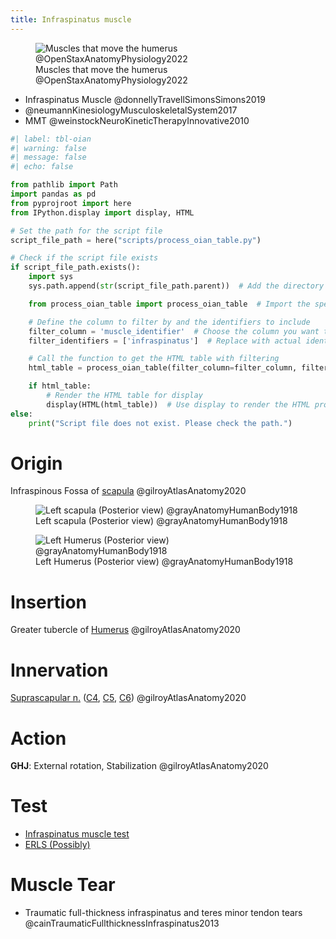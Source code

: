 ```yaml
---
title: Infraspinatus muscle
---
```


![Muscles that move the humerus @OpenStaxAnatomyPhysiology2022](/The Archive/Images/OpenStax Anatomy and Physiology 2e/fig11.23 Muscles That Move the Humerus.jpeg){#fig-openstax-fig11.23}

::: {.callout title="Reading list"}

- Infraspinatus Muscle @donnellyTravellSimonsSimons2019
- @neumannKinesiologyMusculoskeletalSystem2017
- MMT @weinstockNeuroKineticTherapyInnovative2010


:::

```python
#| label: tbl-oian
#| warning: false
#| message: false
#| echo: false

from pathlib import Path
import pandas as pd
from pyprojroot import here
from IPython.display import display, HTML

# Set the path for the script file
script_file_path = here("scripts/process_oian_table.py")

# Check if the script file exists
if script_file_path.exists():
    import sys
    sys.path.append(str(script_file_path.parent))  # Add the directory of the script to the system path

    from process_oian_table import process_oian_table  # Import the specific function

    # Define the column to filter by and the identifiers to include
    filter_column = 'muscle_identifier'  # Choose the column you want to filter by
    filter_identifiers = ['infraspinatus']  # Replace with actual identifiers you want to include

    # Call the function to get the HTML table with filtering
    html_table = process_oian_table(filter_column=filter_column, filter_identifiers=filter_identifiers)

    if html_table:
        # Render the HTML table for display
        display(HTML(html_table))  # Use display to render the HTML properly
else:
    print("Script file does not exist. Please check the path.")

```

# Origin {#origin}
Infraspinous Fossa of [scapula]({{< var ref-scapula-bone.path >}}) @gilroyAtlasAnatomy2020

![Left scapula (Posterior view) @grayAnatomyHumanBody1918](/The Archive/Images/Gray anatomy 1918 images/Osteology/image203 gray1918 Left scapula. Dorsal surface.gif){#fig-gray1918-image203}

![Left Humerus (Posterior view) @grayAnatomyHumanBody1918](/The Archive/Images/Gray anatomy 1918 images/Osteology/image208 gray1918 Left humerus. Posterior view.gif){#fig-gray1918-image208}

# Insertion {#insertion}
Greater tubercle of [Humerus]({{< var ref-humerus-bone.path >}}) @gilroyAtlasAnatomy2020

# Innervation {#innervation}

[Suprascapular n.]({{< var ref-suprascapular-nerve.path >}}) ([C4]({{< var ref-nerve-root.c4 >}}), [C5]({{< var ref-nerve-root.c5 >}}), [C6]({{< var ref-nerve-root.c6 >}})) @gilroyAtlasAnatomy2020

# Action {#action}

**GHJ**: External rotation, Stabilization @gilroyAtlasAnatomy2020

# Test

- [Infraspinatus muscle test]({{< var ref-infraspinatus-muscle-test.path >}})
- [ERLS (Possibly)]({{< var ref-ERLS-external-rotation-lag-sign.path >}})


# Muscle Tear

:::{.callout title="To read"}

- Traumatic full-thickness infraspinatus and teres minor tendon tears @cainTraumaticFullthicknessInfraspinatus2013

:::